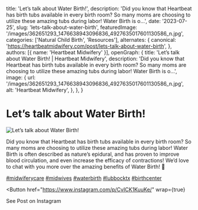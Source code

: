   title: 'Let’s talk about Water Birth!',
  description: 'Did you know that Heartbeat has birth tubs available in every birth room? So many moms are choosing to utilize these amazing tubs during labor! Water Birth is o...',
  date: '2023-07-25',
  slug: 'lets-talk-about-water-birth',
  featuredImage: '/images/362651293_1476638943096836_4927635017601130586_n.jpg',
  categories: ['Natural Child Birth', 'Resources'],
  alternates: {
    canonical: 'https://heartbeatmidwifery.com/post/lets-talk-about-water-birth',
  },
  authors: [{ name: 'Heartbeat Midwifery' }],
  openGraph: {
    title: 'Let’s talk about Water Birth! | Heartbeat Midwifery',
    description: 'Did you know that Heartbeat has birth tubs available in every birth room? So many moms are choosing to utilize these amazing tubs during labor! Water Birth is o...',
    image: {
      url: '/images/362651293_1476638943096836_4927635017601130586_n.jpg',
      alt: 'Heartbeat Midwifery',
    },
  },
}


# Let’s talk about Water Birth!

<Image
  src="/images/362651293_1476638943096836_4927635017601130586_n.jpg"
  size="large"
  wrap={true}
  alt="Let’s talk about Water Birth!"
/>

Did you know that Heartbeat has birth tubs available in every birth room? So many moms are choosing to utilize these amazing tubs during labor! Water Birth is often described as nature’s epidural, and has proven to improve blood circulation, and even increase the efficacy of contractions! We’d love to chat with you more over the amazing benefits of Water Birth! 💙

[#midwiferycare](https://www.instagram.com/explore/tags/midwiferycare/) [#midwives](https://www.instagram.com/explore/tags/midwives/) [#waterbirth](https://www.instagram.com/explore/tags/waterbirth/) [#lubbocktx](https://www.instagram.com/explore/tags/lubbocktx/) [#birthcenter](https://www.instagram.com/explore/tags/birthcenter/)

<Button
  href="https://www.instagram.com/p/CvICK1KuuKe/"
  wrap={true}
>
  See Post on Instagram
</Button>
